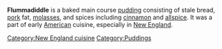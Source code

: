 '''Flummadiddle''' is a baked main course [[pudding]] consisting of stale bread, [[pork]] fat, [[molasses]], and spices including [[cinnamon]] and [[allspice]]. It was a part of early [[American]] cuisine, especially in [[New England]].

[[Category:New England cuisine]]
[[Category:Puddings]]

{{food-stub}}